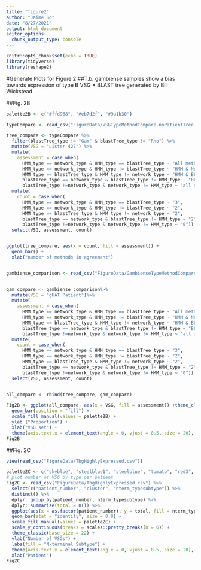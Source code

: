 ```yaml
---
title: "figure2"
author: "Jaime So"
date: "8/27/2021"
output: html_document
editor_options: 
  chunk_output_type: console
---
```


```r
knitr::opts_chunk$set(echo = TRUE)
library(tidyverse)
library(reshape2)
```

#Generate Plots for Figure 2
##T.b. gambiense samples show a bias towards expression of type B VSG
* BLAST tree generated by Bill Wickstead

##Fig. 2B
```r

palette2B <- c("#ffd968", "#eb7d2f", "#9a1b30")

typeCompare <- read_csv("FigureData/VSGTypeMethodCompare-noPatientTree.csv")

tree_compare <- typeCompare %>%
  filter(blastTree_type != "Gam" & blastTree_type != "Rho") %>%
  mutate(VSG = "Lister 427") %>%
  mutate( 
    assessment = case_when(
      HMM_type == network_type & HMM_type == blastTree_type ~ "All methods agree",
      HMM_type == network_type & HMM_type != blastTree_type ~ "HMM & Network graph agree",
      HMM_type == blastTree_type & HMM_type != network_type ~ "HMM & BLASTp-tree agree",
      blastTree_type == network_type & blastTree_type != HMM_type ~ "BLASTp-tree & network",
      blastTree_type !=network_type & network_type != HMM_type ~ "all disagree")) %>%
  mutate( 
    count = case_when(
      HMM_type == network_type & HMM_type == blastTree_type ~ "3",
      HMM_type == network_type & HMM_type != blastTree_type ~ "2",
      HMM_type == blastTree_type & HMM_type != network_type ~ "2",
      blastTree_type == network_type & blastTree_type != HMM_type ~ "2",
      blastTree_type !=network_type & network_type != HMM_type ~ "0")) %>%
  select(VSG, assessment, count)


ggplot(tree_compare, aes(x = count, fill = assessment)) + 
  geom_bar() +
  xlab("number of methods in agreement")


gambiense_comparison <- read_csv("FigureData/GambienseTypeMethodCompare.csv")


gam_compare <- gambiense_comparison%>%
  mutate(VSG = "gHAT Patient")%>%
  mutate( 
    assessment = case_when(
      HMM_type == network_type & HMM_type == blastTree_type ~ "All methods agree",
      HMM_type == network_type & HMM_type != blastTree_type ~ "HMM & Network graph agree",
      HMM_type == blastTree_type & HMM_type != network_type ~ "HMM & BLASTp-tree agree",
      blastTree_type == network_type & blastTree_type != HMM_type ~ "BLASTp-tree & network",
      blastTree_type !=network_type & network_type != HMM_type ~ "all disagree")) %>%
  mutate( 
    count = case_when(
      HMM_type == network_type & HMM_type == blastTree_type ~ "3",
      HMM_type == network_type & HMM_type != blastTree_type ~ "2",
      HMM_type == blastTree_type & HMM_type != network_type ~ "2",
      blastTree_type == network_type & blastTree_type != HMM_type ~ "2",
      blastTree_type !=network_type & network_type != HMM_type ~ "0")) %>%
  select(VSG, assessment, count)


all_compare <- rbind(tree_compare, gam_compare)

Fig2B <- ggplot(all_compare, aes(x = VSG, fill = assessment)) +theme_classic(base_size = 22) +
  geom_bar(position = "fill") +
  scale_fill_manual(values = palette2B) +
  ylab ("Proportion") +
  xlab("VSG set") +
  theme(axis.text.x = element_text(angle = 0, vjust = 0.5, size = 20), axis.text.y = element_text(size = 20), axis.title = element_text(size = 20),legend.title = element_text(size = 16), legend.text = element_text(size = 14))
Fig2B

```

##Fig. 2C
```r
view(read_csv("FigureData/TbgHighlyExpressed.csv"))

palette2C <- c("skyblue", "steelblue1", "steelblue", "tomato", "red3", "lightgrey")
# plot number of VSG by type per patient
Fig2C <- read_csv("FigureData/TbgHighlyExpressed.csv") %>% 
  select(c("patient_number", "cluster", "nterm_typesubtype")) %>% 
  distinct() %>% 
  dplyr::group_by(patient_number, nterm_typesubtype) %>% 
  dplyr::summarise(total = n()) %>%
  ggplot(aes(x = as.factor(patient_number), y = total, fill = nterm_typesubtype)) +
  geom_bar(stat = "identity", size = 0.8) + 
  scale_fill_manual(values = palette2C) + 
  scale_y_continuous(breaks = scales::pretty_breaks(n = 6)) +
  theme_classic(base_size = 22) + 
  ylab("Number of VSGs") + 
  labs(fill = "N-terminal Subtype") +
  theme(axis.text.x = element_text(angle = 0, vjust = 0.5, size = 20), axis.text.y = element_text(size = 20), axis.title = element_text(size = 20),legend.title = element_text(size = 16), legend.text = element_text(size = 14))+
  xlab("Patient")
Fig2C

```
